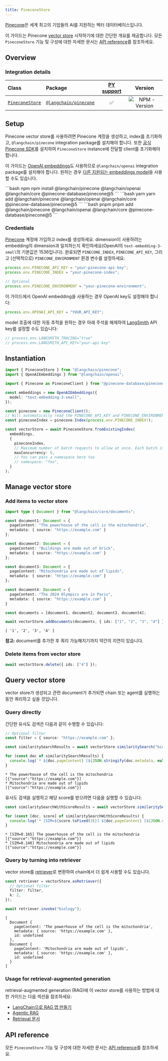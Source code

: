 ```yaml
---
title: PineconeStore
---
```


[Pinecone](https://www.pinecone.io/)은 세계 최고의 기업들의 AI를 지원하는 벡터 데이터베이스입니다.

이 가이드는 Pinecone [vector store](/oss/integrations/vectorstores) 시작하기에 대한 간단한 개요를 제공합니다. 모든 `PineconeStore` 기능 및 구성에 대한 자세한 문서는 [API reference](https://api.js.langchain.com/classes/langchain_pinecone.PineconeStore.html)를 참조하세요.

## Overview

### Integration details

| Class | Package | [PY support](https://python.langchain.com/docs/integrations/vectorstores/pinecone/) | Version |
| :--- | :--- | :---: | :---: |
| [`PineconeStore`](https://api.js.langchain.com/classes/langchain_pinecone.PineconeStore.html) | [`@langchain/pinecone`](https://npmjs.com/@langchain/pinecone) | ✅ |  ![NPM - Version](https://img.shields.io/npm/v/@langchain/pinecone?style=flat-square&label=%20&) |

## Setup

Pinecone vector store를 사용하려면 Pinecone 계정을 생성하고, index를 초기화하고, `@langchain/pinecone` integration package를 설치해야 합니다. 또한 [공식 Pinecone SDK](https://www.npmjs.com/package/@pinecone-database/pinecone)를 설치하여 `PineconeStore` instance에 전달할 client를 초기화해야 합니다.

이 가이드는 [OpenAI embeddings](/oss/integrations/text_embedding/openai)도 사용하므로 `@langchain/openai` integration package를 설치해야 합니다. 원하는 경우 [다른 지원되는 embeddings model](/oss/integrations/text_embedding)을 사용할 수도 있습니다.

<CodeGroup>
```bash npm
npm install @langchain/pinecone @langchain/openai @langchain/core @pinecone-database/pinecone@5
```
```bash yarn
yarn add @langchain/pinecone @langchain/openai @langchain/core @pinecone-database/pinecone@5
```
```bash pnpm
pnpm add @langchain/pinecone @langchain/openai @langchain/core @pinecone-database/pinecone@5
```
</CodeGroup>

### Credentials

[Pinecone](https://www.pinecone.io/) 계정에 가입하고 index를 생성하세요. dimension이 사용하려는 embedding의 dimension과 일치하는지 확인하세요(OpenAI의 `text-embedding-3-small`의 기본값은 1536입니다). 완료되면 `PINECONE_INDEX`, `PINECONE_API_KEY`, 그리고 (선택적으로) `PINECONE_ENVIRONMENT` 환경 변수를 설정하세요:

```typescript
process.env.PINECONE_API_KEY = "your-pinecone-api-key";
process.env.PINECONE_INDEX = "your-pinecone-index";

// Optional
process.env.PINECONE_ENVIRONMENT = "your-pinecone-environment";
```

이 가이드에서 OpenAI embedding을 사용하는 경우 OpenAI key도 설정해야 합니다:

```typescript
process.env.OPENAI_API_KEY = "YOUR_API_KEY";
```

model 호출에 대한 자동 추적을 원하는 경우 아래 주석을 해제하여 [LangSmith](https://docs.smith.langchain.com/) API key를 설정할 수도 있습니다:

```typescript
// process.env.LANGSMITH_TRACING="true"
// process.env.LANGSMITH_API_KEY="your-api-key"
```

## Instantiation

```typescript
import { PineconeStore } from "@langchain/pinecone";
import { OpenAIEmbeddings } from "@langchain/openai";

import { Pinecone as PineconeClient } from "@pinecone-database/pinecone";

const embeddings = new OpenAIEmbeddings({
  model: "text-embedding-3-small",
});

const pinecone = new PineconeClient();
// Will automatically read the PINECONE_API_KEY and PINECONE_ENVIRONMENT env vars
const pineconeIndex = pinecone.Index(process.env.PINECONE_INDEX!);

const vectorStore = await PineconeStore.fromExistingIndex(
  embeddings,
  {
    pineconeIndex,
    // Maximum number of batch requests to allow at once. Each batch is 1000 vectors.
    maxConcurrency: 5,
    // You can pass a namespace here too
    // namespace: "foo",
  }
);
```

## Manage vector store

### Add items to vector store

```typescript
import type { Document } from "@langchain/core/documents";

const document1: Document = {
  pageContent: "The powerhouse of the cell is the mitochondria",
  metadata: { source: "https://example.com" }
};

const document2: Document = {
  pageContent: "Buildings are made out of brick",
  metadata: { source: "https://example.com" }
};

const document3: Document = {
  pageContent: "Mitochondria are made out of lipids",
  metadata: { source: "https://example.com" }
};

const document4: Document = {
  pageContent: "The 2024 Olympics are in Paris",
  metadata: { source: "https://example.com" }
}

const documents = [document1, document2, document3, document4];

await vectorStore.addDocuments(documents, { ids: ["1", "2", "3", "4"] });
```

```output
[ '1', '2', '3', '4' ]
```

**참고:** document를 추가한 후 쿼리 가능해지기까지 약간의 지연이 있습니다.

### Delete items from vector store

```typescript
await vectorStore.delete({ ids: ["4"] });
```

## Query vector store

vector store가 생성되고 관련 document가 추가되면 chain 또는 agent를 실행하는 동안 쿼리하고 싶을 것입니다.

### Query directly

간단한 유사도 검색은 다음과 같이 수행할 수 있습니다:

```typescript
// Optional filter
const filter = { source: "https://example.com" };

const similaritySearchResults = await vectorStore.similaritySearch("biology", 2, filter);

for (const doc of similaritySearchResults) {
  console.log(`* ${doc.pageContent} [${JSON.stringify(doc.metadata, null)}]`);
}
```

```output
* The powerhouse of the cell is the mitochondria [{"source":"https://example.com"}]
* Mitochondria are made out of lipids [{"source":"https://example.com"}]
```

유사도 검색을 실행하고 해당 score를 받으려면 다음을 실행할 수 있습니다:

```typescript
const similaritySearchWithScoreResults = await vectorStore.similaritySearchWithScore("biology", 2, filter)

for (const [doc, score] of similaritySearchWithScoreResults) {
  console.log(`* [SIM=${score.toFixed(3)}] ${doc.pageContent} [${JSON.stringify(doc.metadata)}]`);
}
```

```output
* [SIM=0.165] The powerhouse of the cell is the mitochondria [{"source":"https://example.com"}]
* [SIM=0.148] Mitochondria are made out of lipids [{"source":"https://example.com"}]
```

### Query by turning into retriever

vector store를 [retriever](/oss/langchain/retrieval)로 변환하여 chain에서 더 쉽게 사용할 수도 있습니다.

```typescript
const retriever = vectorStore.asRetriever({
  // Optional filter
  filter: filter,
  k: 2,
});

await retriever.invoke("biology");
```

```output
[
  Document {
    pageContent: 'The powerhouse of the cell is the mitochondria',
    metadata: { source: 'https://example.com' },
    id: undefined
  },
  Document {
    pageContent: 'Mitochondria are made out of lipids',
    metadata: { source: 'https://example.com' },
    id: undefined
  }
]
```

### Usage for retrieval-augmented generation

retrieval-augmented generation (RAG)에 이 vector store를 사용하는 방법에 대한 가이드는 다음 섹션을 참조하세요:

- [LangChain으로 RAG 앱 만들기](/oss/langchain/rag)
- [Agentic RAG](/oss/langgraph/agentic-rag)
- [Retrieval 문서](/oss/langchain/retrieval)

## API reference

모든 `PineconeStore` 기능 및 구성에 대한 자세한 문서는 [API reference](https://api.js.langchain.com/classes/langchain_pinecone.PineconeStore.html)를 참조하세요.